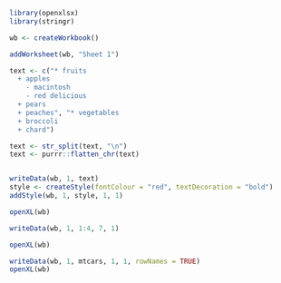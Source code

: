 
```r
library(openxlsx)
library(stringr)

wb <- createWorkbook()

addWorksheet(wb, "Sheet 1")
```

```r
text <- c("* fruits
  + apples
    - macintosh
    - red delicious
  + pears
  + peaches", "* vegetables
  + broccoli
  + chard")

text <- str_split(text, "\n")
text <- purrr::flatten_chr(text)


writeData(wb, 1, text)
style <- createStyle(fontColour = "red", textDecoration = "bold")
addStyle(wb, 1, style, 1, 1)

openXL(wb)
```


```r
writeData(wb, 1, 1:4, 7, 1)

openXL(wb)
```


```r
writeData(wb, 1, mtcars, 1, 1, rowNames = TRUE)
openXL(wb)
```


